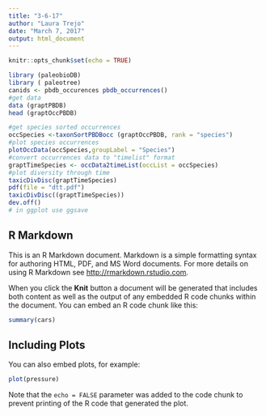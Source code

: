 ```yaml
---
title: "3-6-17"
author: "Laura Trejo"
date: "March 7, 2017"
output: html_document
---
```


```r
knitr::opts_chunk$set(echo = TRUE)
```

```r
library (paleobioDB)
library ( paleotree)
canids <- pbdb_occurences pbdb_occurrences()
#get data 
data (graptPBDB)
head (graptOccPBDB)

#get species sorted occurrences
occSpecies <-taxonSortPBDBocc (graptOccPBDB, rank = "species")
#plot species occurrences 
plotOccData(occSpecies,groupLabel = "Species")
#convert occurrences data to "timelist" format 
graptTimeSpecies <- occData2timeList(occList = occSpecies)
#plot diversity through time 
taxicDivDisc(graptTimeSpecies)
pdf(file = "dtt.pdf")
taxicDivDisc((graptTimeSpecies))
dev.off()
# in ggplot use ggsave 


```

## R Markdown

This is an R Markdown document. Markdown is a simple formatting syntax for authoring HTML, PDF, and MS Word documents. For more details on using R Markdown see <http://rmarkdown.rstudio.com>.

When you click the **Knit** button a document will be generated that includes both content as well as the output of any embedded R code chunks within the document. You can embed an R code chunk like this:

```r
summary(cars)
```

## Including Plots

You can also embed plots, for example:

```r
plot(pressure)
```

Note that the `echo = FALSE` parameter was added to the code chunk to prevent printing of the R code that generated the plot.
